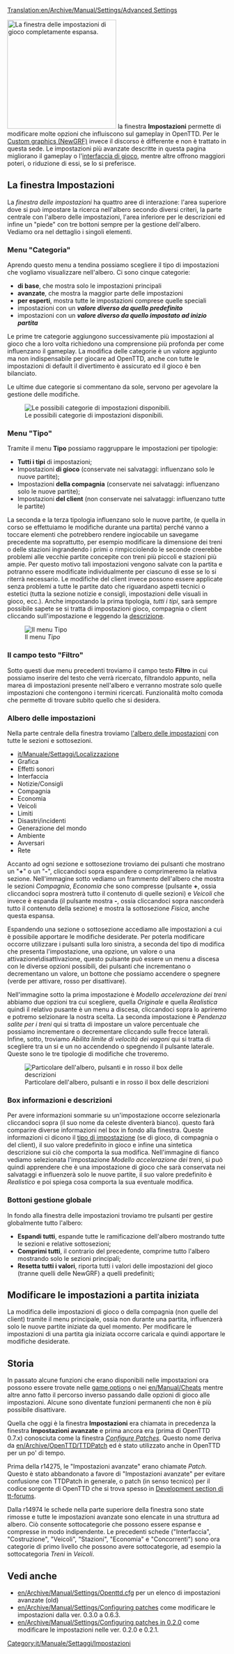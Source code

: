 {{it/Traduzione|en/Archive/Manual/Settings/Advanced Settings}}

[[Translation:en/Archive/Manual/Settings/Advanced Settings]]
{{en/Outdated|Setting have been substantially re-organised since this last had a major update}}

{{it/Manuale/Menu}}
{{it/Manuale/Settaggi/MenuImp}} 
[[File:it/Manuale/Impostazioni finestra.png|thumb|250px|left|La finestra delle impostazioni di gioco completamente espansa.]]
la finestra '''Impostazioni''' permette di modificare molte opzioni che influiscono sul gameplay in OpenTTD. Per le [[en/Manual/NewGRF|Custom graphics (NewGRF)]] invece il discorso è differente e non è trattato in questa sede. Le impostazioni più avanzate descritte in questa pagina migliorano il gameplay o l'[[it/Manuale/Interfaccia di gioco|interfaccia di gioco]], mentre altre offrono maggiori poteri, o riduzione di essi, se lo si preferisce.

==La finestra Impostazioni==
La ''finestra delle impostazioni'' ha quattro aree di interazione: l'area superiore dove si può impostare la ricerca nell'albero secondo diversi criteri, la parte centrale con l'albero delle impostazioni, l'area inferiore per le descrizioni ed infine un "piede" con tre bottoni sempre per la gestione dell'albero. Vediamo ora nel dettaglio i singoli elementi.

===Menu "Categoria"===
Aprendo questo menu a tendina possiamo scegliere il tipo di impostazioni che vogliamo visualizzare nell'albero. Ci sono cinque categorie:
*'''di base''', che mostra solo le impostazioni principali
*'''avanzate''', che mostra la maggior parte delle impostazioni
*'''per esperti''', mostra tutte le impostazioni comprese quelle speciali
*impostazioni con un '''''valore diverso da quello predefinito''''' 
*impostazioni con un '''''valore diverso da quello impostato ad inizio partita'''''

Le prime tre categorie aggiungono successivamente più impostazioni al gioco che a loro volta richiedono una comprensione più profonda per come influenzano il gameplay. La modifica delle categorie è un valore aggiunto ma non indispensabile per giocare ad OpenTTD, anche con tutte le impostazioni di default il divertimento è assicurato ed il gioco è ben bilanciato.

Le ultime due categorie si commentano da sole, servono per agevolare la gestione delle modifiche.


[[File:it/Manuale/Impostazioni categorie.png|frame|center|Le possibili categorie di impostazioni disponibili.]]

===Menu "Tipo"===
Tramite il menu '''Tipo''' possiamo raggruppare le impostazioni per tipologie:

*'''Tutti i tipi''' di impostazioni;
*Impostazioni '''di gioco''' (conservate nei salvataggi: influenzano solo le nuove partite);
*Impostazioni '''della compagnia''' (conservate nei salvataggi: influenzano solo le nuove partite);
*Impostazioni '''del client''' (non conservate nei salvataggi: influenzano tutte le partite)

La seconda e la terza tipologia influenzano solo le nuove partite, (e quella in corso se effettuiamo le modifiche durante una partita) perché vanno a toccare elementi che potrebbero rendere ingiocabile un savegame precedente ma soprattutto, per esempio modificare la dimensione dei treni o delle stazioni ingrandendo i primi o rimpicciolendo le seconde creerebbe problemi alle vecchie partite concepite con treni più piccoli e stazioni più ampie. Per questo motivo tali impostazioni vengono salvate con la partita e potranno essere modificate individualmente per ciascuno di esse se lo si riterrà necessario. Le modifiche del client invece possono essere applicate senza problemi a tutte le partite dato che riguardano aspetti tecnici o estetici (tutta la sezione notizie e consigli, impostazioni delle visuali in gioco, ecc.). Anche impostando la prima tipologia, ''tutti i tipi'', sarà sempre possibile sapete se si tratta di impostazioni gioco, compagnia o client cliccando sull'impostazione e leggendo la [[it/Manuale/Settaggi/Impostazioni#box informazioni e descrizioni|descrizione]].

[[File:it/Manuale/Impostazioni tipi.png|frame|center|Il menu ''Tipo'']]

===Il campo testo "Filtro"===
Sotto questi due menu precedenti troviamo il campo testo '''Filtro''' in cui possiamo inserire del testo che verrà ricercato, filtrandolo appunto, nella marea di impostazioni presente nell'albero e verranno mostrate solo quelle impostazioni che contengono i termini ricercati. Funzionalità molto comoda che permette di trovare subito quello che si desidera.

===Albero delle impostazioni===
Nella parte centrale della finestra troviamo [[File/it/Manuale/Impostazioni finestra.png|l'albero delle impostazioni]] con tutte le sezioni e sottosezioni. 

*[[it/Manuale/Settaggi/Localizzazione]]
*Grafica
*Effetti sonori
*Interfaccia
*Notizie/Consigli
*Compagnia
*Economia
*Veicoli
*Limiti
*Disastri/incidenti
*Generazione del mondo
*Ambiente
*Avversari
*Rete

Accanto ad ogni sezione e sottosezione troviamo dei pulsanti che mostrano un "'''+'''" o un "'''-'''", cliccandoci sopra espandere o comprimeremo la relativa sezione. Nell'immagine sotto vediamo un frammento dell'albero che mostra le sezioni ''Compagnia'', ''Economia'' che sono compresse (pulsante '''+''', ossia cliccandoci sopra mostrerà tutto il contenuto di quelle sezioni) e ''Veicoli'' che invece è espanda (il pulsante mostra '''-''', ossia cliccandoci sopra nasconderà tutto il contenuto della sezione) e mostra la sottosezione ''Fisica'', anche questa espansa. 

Espandendo una sezione o sottosezione accediamo alle impostazioni a cui è possibile apportare le modifiche desiderate. Per poterla modificare occorre utilizzare i pulsanti sulla loro sinistra, a seconda del tipo di modifica che presenta l'impostazione, una opzione, un valore o una attivazione\disattivazione, questo pulsante può essere un menu a discesa con le diverse opzioni possibili, dei pulsanti che incrementano o decrementano un valore, un bottone che possiamo accendere o spegnere (verde per attivare, rosso per disattivare). 

Nell'immagine sotto la prima impostazione è ''Modello accelerazione dei treni'' abbiamo due opzioni tra cui scegliere, quella ''Originale'' e quella ''Realistica'' quindi il relativo pusante è un menu a discesa, cliccandoci sopra lo apriremo e potremo selzionare la nostra scelta. La seconda impostazione è ''Pendenza salite per i treni'' qui si tratta di impostare un valore percentuale che possiamo incrementare o decrementare cliccando sulle frecce laterali. Infine, sotto, troviamo ''Abilita limite di velocità dei vagoni'' qui si tratta di scegliere tra un si e un no accendendo o spegnendo il pulsante laterale. Queste sono le tre tipologie di modifiche che troveremo.  

[[File:it/Manuale/Impostazioni descrizioni.png|frame|Particolare dell'albero, pulsanti e in rosso il box delle descrizioni]]

===Box informazioni e descrizioni===
Per avere informazioni sommarie su un'impostazione occorre selezionarla cliccandoci sopra (il suo nome da celeste diventerà bianco).
questo farà comparire diverse informazioni nel box in fondo alla finestra. Queste informazioni ci dicono il [[it/Manuale/Settaggi/Impostazioni#Menu "Tipo"|tipo di impostazione]] (se di gioco, di compagnia o del client), il suo valore predefinito in gioco e infine una sintetica descrizione sui ciò che comporta la sua modifica. Nell'immagine di fianco vediamo selezionata l'impostazione ''Modello accelerazione dei treni'', si può quindi apprendere che è una impostazione di gioco che sarà conservata nei salvataggi e influenzerà solo le nuove partite, il suo valore predefinito è ''Realistico'' e poi spiega cosa comporta la sua eventuale modifica.    

===Bottoni gestione globale===
In fondo alla finestra delle impostazioni troviamo tre pulsanti per gestire globalmente tutto l'albero:
*'''Espandi tutti''', espande tutte le ramificazione dell'albero mostrando tutte le sezioni e relative sottosezioni;
*'''Comprimi tutti''', il contrario del precedente, comprime tutto l'albero mostrando solo le sezioni principali;
*'''Resetta tutti i valori''', riporta tutti i valori delle impostazioni del gioco (tranne quelli delle NewGRF) a quelli predefiniti;

<!--
*[[en/Archive/Manual/Settings/Advanced Settings/Interface|Interface]]
*[[en/Archive/Manual/Settings/Advanced Settings/Construction|Construction]]
*[[en/Archive/Manual/Settings/Advanced Settings/Vehicles|Vehicles]]
*[[en/Archive/Manual/Settings/Advanced Settings/Stations|Stations]]
*[[en/Archive/Manual/Settings/Advanced Settings/Economy|Economy]]
*[[en/Archive/Manual/Settings/Advanced Settings/Competitors|Competitors]]-->

<!-- I pulsanti sono verdi per indicare che l'impostazione è attiva, rossi per indicare che è disattivata. I pulsanti freccia cambiano il valore dell'impostazione come una casella di scorrimento orizzontale. Facendo clic su una patch-line con i pulsanti freccia mostrati verrà visualizzata una casella di modifica, in cui è possibile digitare il valore desiderato. -->

== Modificare le impostazioni a partita iniziata==
La modifica delle impostazioni di gioco o della compagnia (non quelle del client) tramite il menu principale, ossia non durante una partita, influenzerà solo le nuove partite iniziate da quel momento. Per modificare le impostazioni di una partita gia iniziata occorre caricala e quindi apportare le modifiche desiderate.

==Storia==
In passato alcune funzioni che erano disponibili nelle impostazioni ora possono essere trovate nelle [[en/Manual/Game options window|game options]] o nei [[en/Manual/Cheats]] mentre altre anno fatto il percorso inverso passando dalle opzioni di gioco alle impostazioni. Alcune sono diventate funzioni permanenti che non è più possibile disattivare.

Quella che oggi è la finestra '''Impostazioni''' era chiamata in precedenza la finestra '''Impostazioni avanzate''' e prima ancora era (prima di OpenTTD 0.7.x) conosciuta come la finestra ''[[en/Archive/Manual/Settings/Configuring patches|Configure Patches]]''. Questo nome deriva da [[en/Archive/OpenTTD/TTDPatch]] ed è stato utilizzato anche in OpenTTD per un po' di tempo.

Prima della r14275, le "Impostazioni avanzate" erano chiamate ''Patch''. Questo è stato abbandonato a favore di "Impostazioni avanzate" per evitare confusione con TTDPatch in generale, o patch (in senso tecnico) per il codice sorgente di OpenTTD che si trova spesso in [http://www.tt-forums.net/viewforum.php?f=33 Development section di tt-forums].

Dalla r14974 le schede nella parte superiore della finestra sono state rimosse e tutte le impostazioni avanzate sono elencate in una struttura ad albero. Ciò consente sottocategorie che possono essere espanse e compresse in modo indipendente. Le precedenti schede ("Interfaccia", "Costruzione", "Veicoli", "Stazioni", "Economia" e "Concorrenti") sono ora categorie di primo livello che possono avere sottocategorie, ad esempio la sottocategoria ''Treni'' in ''Veicoli''.

{{en/-}}

==Vedi anche==
*[[en/Archive/Manual/Settings/Openttd.cfg]] per un elenco di impostazioni avanzate (old)
*[[en/Archive/Manual/Settings/Configuring patches]] come modificare le impostazioni dalla ver. 0.3.0 a 0.6.3.
*[[en/Archive/Manual/Settings/Configuring patches in 0.2.0]] come modificare le impostazioni nelle ver. 0.2.0 e 0.2.1.

[[Category:it/Manuale/Settaggi/Impostazioni]]